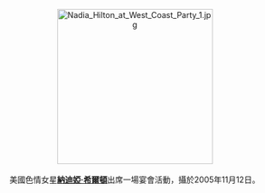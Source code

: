 <center>
[[File:Nadia_Hilton_at_West_Coast_Party_1.jpg|275px]]
<br><br>
美國色情女星'''[[納迪婭·希爾頓|納迪婭·希爾頓]]'''出席一場宴會活動，攝於2005年11月12日。
<p>
</center>
